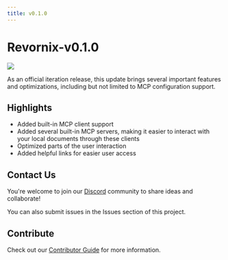 ```yaml
---
title: v0.1.0
---
```


# Revornix-v0.1.0

![](https://qingyon-revornix-public.oss-cn-beijing.aliyuncs.com/images/202506022228803.png)

As an official iteration release, this update brings several important features and optimizations, including but not limited to MCP configuration support.

## Highlights

- Added built-in MCP client support  
- Added several built-in MCP servers, making it easier to interact with your local documents through these clients  
- Optimized parts of the user interaction  
- Added helpful links for easier user access

## Contact Us

You're welcome to join our [Discord](https://discord.com/invite/3XZfz84aPN) community to share ideas and collaborate!

You can also submit issues in the Issues section of this project.

## Contribute

Check out our [Contributor Guide](https://revornix.com/docs/developer/contribute) for more information.